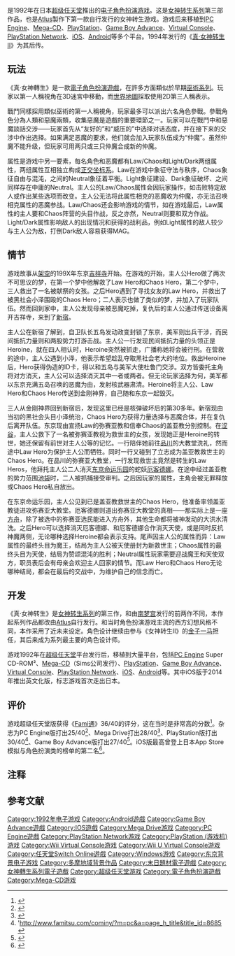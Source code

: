 {{NoteTA
| G1=Games
}}
{{Infobox VG
| title = 真·女神转生
| image =File:Shin Megami Tensei SFC Boxart.JPG
| caption =
| japanese = 真・女神転生
| english = Shin Megami Tensei
| genre = [[电子角色扮演游戏|角色扮演]]
| platforms = {{Spml|[[超級任天堂|超級任天堂]]|[[PC_Engine|PC Engine]]|[[Mega-CD|Mega-CD]]|[[PlayStation|PlayStation]]|[[Game_Boy_Advance|Game Boy Advance]]|[[Microsoft_Windows|Microsoft Windows]]|[[Virtual_Console|Virtual Console]]|[[PlayStation_Network|PlayStation Network]]|[[iOS|iOS]]|[[Android|Android]]}}
| developer = [[Atlus|Atlus]]
| publisher = Atlus
| director = [[冈田耕史|冈田耕史]]
| producer =
| designer = {{spml|伊藤龙太郎|铃木一也|藤冈一树}}
| writer = {{spml|铃木一也|伊藤龙太郎}}
| programmer = {{spml|冈田耕史|佐藤雅实}}
| composer = 增子司
| artist = [[金子一馬|金子一馬]]
| series = [[女神转生系列|女神转生系列]]
| engine =
| modes = [[单人电子游戏|单人]]
| released = {{Infobox VG/C|1992年10月30日|
'''超级任天堂'''{{vgrelease|JP|1992年10月30日|JP|2007年2月13日<small>（Wii VC）</small>|JP|2013年7月3日<small>（Wii U VC）</small>}}
'''PC Engine'''{{vgrelease|JP|1993年12月25日}}
'''Mega CD'''{{vgrelease|JP|1994年2月25日}}
'''PlayStation'''{{vgrelease|JP|2001年5月31日|JP|2010年7月14日<small>（PSN）</small>}}
'''Game Boy Advance'''{{vgrelease|JP|2003年3月28日}}
'''Windows'''{{vgrelease|JP|2006年3月14日}}
'''iOS'''{{vgrelease|JP|2012年2月24日|WW|2014年3月18日}}
'''Android'''{{vgrelease|JP|2012年11月1日}}
<u>Nintendo Switch Online</u><br />{{vgrelease new|JP|2020年7月15日}}
  }}
}}

{{Vgname|真·女神转生|ja=真・女神転生|en=Shin Megami Tensei}}是1992年在日本[[超级任天堂|超级任天堂]]推出的[[电子角色扮演游戏|电子角色扮演游戏]]。这是[[女神转生系列|女神转生系列]]第三部作品，也是[[Atlus|Atlus]]製作下第一款自行发行的女神转生游戏。游戏后来移植到[[PC_Engine|PC Engine]]、[[Mega-CD|Mega-CD]]、[[PlayStation|PlayStation]]、[[Game_Boy_Advance|Game Boy Advance]]、[[Virtual_Console|Virtual Console]]、[[PlayStation_Network|PlayStation Network]]、[[iOS|iOS]]、[[Android|Android]]等多个平台。1994年发行的《[[真·女神转生II|真·女神转生II]]》为其后传。

== 玩法 ==

《真·女神轉生》是一款[[電子角色扮演遊戲|電子角色扮演遊戲]]，在許多方面類似於早期[[巫術系列|巫術系列]]。玩家以第一人稱視角在3D迷宮中移動，而[[World_map|世界地圖]]採取使用2D第三人稱表示。

戰鬥同樣採用類似巫術的第一人稱視角，玩家最多可以派出六名角色參戰。參戰角色分為人類和惡魔兩類，收集惡魔是遊戲的重要環節之一。玩家可以在戰鬥中和惡魔談話交涉——玩家首先从“友好的”和“威压的”中选择对话态度，并在接下来的交涉中作出选择。如果满足恶魔的要求，他们就会加入玩家队伍成为“仲魔”。虽然仲魔不能升级，但玩家可用两只或三只仲魔合成新的仲魔。

属性是游戏中另一要素，每名角色和恶魔都有Law/Chaos和Light/Dark两组属性，两组属性互相独立构成[[正交坐标系|正交坐标系]]。Law在游戏中象征守法与秩序，Chaos象征自由与混沌，之间的Neutral象征着平衡。Light象征建设、Dark象征破坏、之间同样存在中庸的Neutral。主人公的Law/Chaos属性会因玩家操作，如击败特定敌人或作出某些选项而改变。主人公无法将此属性相克的恶魔收为仲魔，亦无法召唤相克属性的恶魔参战。Law/Chaos还会影响游戏的情节，如在游戏最后，Law属性的主人要和Chaos阵营的头目作战，反之亦然，Neutral则要和双方作战。Light/Dark属性影响敌人的出现情况和获得的战利品，例如Light属性的敌人较少与主人公为敌，打倒Dark敌人容易获得MAG。

== 情节 ==

游戏故事从[[架空世界|架空]]的199X年东京[[吉祥寺_(武藏野市)|吉祥寺]]开始。在游戏的开始，主人公Hero{{efn|玩家角色名由玩家自定，下文Law Hero、Chaos Hero、Heroine同}}做了两次不可思议的梦，在第一个梦中他解救了Law Hero和Chaos Hero，第二个梦中，三人救出了一名被献祭的女孩。之后Hero遇到了寻找女友的Law Hero，并救出了被黑社会小泽围殴的Chaos Hero；二人表示也做了类似的梦，并加入了玩家队伍。然而回到家中，主人公发现母亲被恶魔吃掉，复仇后的主人公通过传送设备离开吉祥寺，来到了[[新宿|新宿]]。

主人公在新宿了解到，自卫队长五岛发动政变封锁了东京，美军则出兵干涉，而民间抵抗力量则和两股势力打游击战。主人公一行发现民间抵抗力量的头领正是Heroine，就在四人相认时，Heroine突然被抓走，广播称她将会被行刑。在营救的途中，主人公遇到小泽，他表示希望趁乱夺取黑社会老大的地位。救出Heroine后，Hero获得伪造的ID卡，得以和五岛与美军大使杜鲁门交涉。双方皆委托主角将对方消灭，主人公可以选择消灭其中一者或两者。但无论玩家选择为何，美军都以东京充满五岛召唤的恶魔为由，发射核武器肃清。Heroine将主人公、Law Hero和Chaos Hero传送到金刚神界，自己随和东京一起毁灭。

三人从金刚神界回到新宿后，发现这里已经是核弹破坏后的第30多年。新宿现由当初的黑社会头目小泽统治，Chaos Hero为获得力量选择与恶魔合体，并在复仇后离开队伍。东京现由宣扬Law的弥赛亚教和信奉Chaos的盖亚教分别控制。在[[涩谷|涩谷]]，主人公救下了一名被弥赛亚教视为救世主的女孩，发现她正是Heroine的转世，她还保留有前世对主人公等的记忆。一行陪伴她前往[[品川|品川]]的大教堂洗礼，然而途中Law Hero为保护主人公而牺牲。同时一行又碰到了立志成为盖亚教救世主的Chaos Hero。在品川的弥赛亚大教堂，一行发现救世主竟然是转生的Law Heros，他拜托主人公二人消灭[[东京迪士尼乐园|东京命运乐园]]的蛇妖[[厄客德娜|厄客德娜]]。在途中经过盖亚教的势力范围[[池袋|池袋]]时，二人被抓捕接受审判。之后因玩家的属性，主角会被无罪释放或Chaos Hero私自放出。

在东京命运乐园，主人公见到已是盖亚教救世主的Chaos Hero，他准备率领盖亚教徒进攻弥赛亚大教堂。厄客德娜则道出弥赛亚大教堂的真相——那实际上是一座[[挪亚方舟|方舟]]，除了被选中的弥赛亚选民能进入方舟外，其他生命都将被神发动的大洪水清洗。之后Hero可以选择消灭厄客德娜、和厄客德娜合作消灭天使，或是同时反抗神魔两侧，无论哪种选择Heroine都会表示支持。尾声因主人公的属性而异：Law属性的最终头目为魔王，结局为主人公被天使册封为新救世主；Chaos属性的最终头目为天使，结局为赞颂混沌的胜利；Neutral属性玩家需要迎战魔王和天使双方，职员表后会有母亲会欢迎主人回家的情节。而Law Hero和Chaos Hero无论哪种结局，都会在最后的交战中，为维护自己的信念而亡。

== 开发 ==

《真·女神转生》是[[女神转生系列|女神转生系列]]的第三作，和由[[南梦宫|南梦宫]]发行的前两作不同，本作起系列作品都改由[[Atlus|Atlus]]自行发行。和当时角色扮演游戏主流的西方幻想风格不同，本作采用了近未来设定。角色设计继续由参与《女神转生II》的[[金子一马|金子一马]]担任，其后来成为系列最主要的角色设计师。

游戏1992年在[[超级任天堂|超级任天堂]]平台发行后，移植到大量平台，包括[[PC_Engine|PC Engine]] Super CD-ROM²、[[Mega-CD|Mega-CD]]（Sims公司发行）、[[PlayStation|PlayStation]]、[[Game_Boy_Advance|Game Boy Advance]]、[[Virtual_Console|Virtual Console]]、[[PlayStation_Network|PlayStation Network]]、[[iOS|iOS]]、[[Android|Android]]等。其中iOS版于2014年推出英文化版，标志游戏首次走出日本。

== 评价 ==

游戏超级任天堂版获得《[[Fami通|Fami通]]》36/40的评分，这在当时是非常高的分数<ref>{{cite web|title=週刊ファミ通クロスレビュープラチナ殿堂入りソフト一覧|url=http://geimin.net/da/db/cross_review/|work=Geimin|accessdate=7 February 2012|archive-date=2010-02-04|archive-url=https://web.archive.org/web/20100204020438/http://geimin.net/da/db/cross_review|dead-url=yes}}</ref>。杂志为PC Engine版打出25/40<ref>{{cite web|url=http://www.famitsu.com/cominy/?m=pc&a=page_h_title&title_id=8327|title=真・女神転生|publisher=|accessdate=25 April 2015|archive-date=2015-07-03|archive-url=https://web.archive.org/web/20150703163653/http://www.famitsu.com/cominy/?m=pc&a=page_h_title&title_id=8327|dead-url=no}}</ref>、Mega Drive打出28/40<ref>{{cite web|url=http://www.famitsu.com/cominy/?m=pc&a=page_h_title&title_id=8326|title=真・女神転生|publisher=|accessdate=25 April 2015|archive-date=2015-07-03|archive-url=https://web.archive.org/web/20150703164455/http://www.famitsu.com/cominy/?m=pc&a=page_h_title&title_id=8326|dead-url=no}}</ref>、PlayStation版打出30/40<ref>'http://www.famitsu.com/cominy/?m=pc&a=page_h_title&title_id=8685 {{Wayback|url=http://www.famitsu.com/cominy/?m=pc&a=page_h_title&title_id=8685 |date=20140620051330 }}</ref>、Game Boy Advance版打出27/40<ref>{{cite web|url=http://www.famitsu.com/cominy/?m=pc&a=page_h_title&title_id=575|title=真・女神転生|publisher=|accessdate=25 April 2015|archive-date=2013-05-22|archive-url=https://web.archive.org/web/20130522143735/http://www.famitsu.com/cominy/?m=pc&a=page_h_title&title_id=575|dead-url=no}}</ref>。iOS版最高曾登上日本App Store模拟与角色扮演类的榜单的第二名<ref>{{cite web|url=http://www.4gamer.net/games/191/G019105/20121101006/|title=4Gamer.net ― Androidアプリ版「真・女神転生」の配信が本日スタート。11月7日までは期間限定特価の800円で配信中|author=Aetas Inc.|work=4Gamer.net|accessdate=25 April 2015|archive-date=2020-06-25|archive-url=https://web.archive.org/web/20200625205947/https://www.4gamer.net/games/191/G019105/20121101006/|dead-url=no}}</ref>。

== 注释 ==
{{notelist|iger=}}

== 参考文献 ==
{{reflist}}

{{女神转生系列}}

{{DEFAULTSORT:Shin Megami Tensei}}
[[Category:1992年电子游戏|Category:1992年电子游戏]]
[[Category:Android遊戲|Category:Android遊戲]]
[[Category:Game_Boy_Advance遊戲|Category:Game Boy Advance遊戲]]
[[Category:IOS遊戲|Category:IOS遊戲]]
[[Category:Mega_Drive游戏|Category:Mega Drive游戏]]
[[Category:PC_Engine遊戲|Category:PC Engine遊戲]]
[[Category:PlayStation_Network游戏|Category:PlayStation Network游戏]]
[[Category:PlayStation_(游戏机)游戏|Category:PlayStation (游戏机)游戏]]
[[Category:Wii_Virtual_Console游戏|Category:Wii Virtual Console游戏]]
[[Category:Wii_U_Virtual_Console游戏|Category:Wii U Virtual Console游戏]]
[[Category:任天堂Switch_Online遊戲|Category:任天堂Switch Online遊戲]]
[[Category:Windows游戏|Category:Windows游戏]]
[[Category:东京背景电子游戏|Category:东京背景电子游戏]]
[[Category:多摩地域背景作品|Category:多摩地域背景作品]]
[[Category:末日題材電子遊戲|Category:末日題材電子遊戲]]
[[Category:女神轉生系列電子遊戲|Category:女神轉生系列電子遊戲]]
[[Category:超级任天堂游戏|Category:超级任天堂游戏]]
[[Category:電子角色扮演遊戲|Category:電子角色扮演遊戲]]
[[Category:Mega-CD游戏|Category:Mega-CD游戏]]